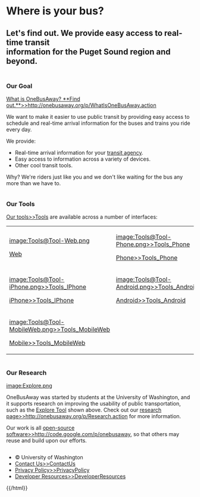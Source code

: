 {{html wiki="true"}}
<div id="content" class="index_content">

<div class="page-header home-header">
<h1>Where is your bus?</h1>
<h2>Let's find out.  We provide easy access to real-time transit<br/>information for the Puget Sound region and beyond.</h2>
</div>

<div class="column-row">

<div class="one-third column">

=== Our Goal ===

<p>[[What is OneBusAway?  **Find out.**>>http://onebusaway.org/p/WhatIsOneBusAway.action]]</p>

<p>We want to make it easier to use public transit by providing easy access to schedule and real-time arrival information for the buses and trains you ride every day.</p>

<p>We provide:</p>

* Real-time arrival information for your <a href="where/standard/agencies.action">transit agency</a>.
* Easy access to information across a variety of devices.
* Other cool transit tools.

<p>Why? We're riders just like you and we don't like waiting for the bus any more than we have to.</p>
</div>

<div class="one-third column">

=== Our Tools ===

<p>[[Our tools>>Tools]] are available across  a number of interfaces:</p>

<table id="tools">
  <tr>
    <td class="tool">
      <div><a href="where/standard/">[[image:Tools@Tool-Web.png]]</a></div>
      <div class="toolLabel"><a href="where/standard/">Web</a></div>
    </td>
    <td class="tool">
      <div>[[image:Tools@Tool-Phone.png>>Tools_Phone]]</div>
      <div class="toolLabel">[[Phone>>Tools_Phone]]</div>
    </td>
    <td class="tool">
      <div>[[image:Tools@Tool-SMS.png>>Tools_SMS]]</div>
      <div class="toolLabel">[[SMS>>Tools_SMS]]</div>
    </td>
  </tr>
  <tr>
    <td class="tool">
      <div>[[image:Tools@Tool-iPhone.png>>Tools_IPhone]]</div>
      <div class="toolLabel">[[iPhone>>Tools_IPhone]]</a></div>
    </td>
    <td class="tool">
      <div>[[image:Tools@Tool-Android.png>>Tools_Android]]</div>
      <div class="toolLabel">[[Android>>Tools_Android]]</div>
    </td>
    <td class="tool">
      <div>[[image:Tools@Tool-WindowsPhone7.png>>Tools_WindowsPhone7]]</div>
      <div class="toolLabel">[[WP7>>Tools_WindowsPhone7]]</div>
    </td>
  </tr>
  <tr>
    <td class="tool">
      <div>[[image:Tools@Tool-MobileWeb.png>>Tools_MobileWeb]]</div>
      <div class="toolLabel">[[Mobile>>Tools_MobileWeb]]</div>
    </td>
  </tr>
</table>

</div>
<div class="one-third column">

=== Our Research ===

<p><a href="explore/onebusaway/">[[image:Explore.png]]</a></p>

<p>OneBusAway was started by students at the University of Washington, and it supports research on improving the usability of public transportation, such as the <a href="explore/onebusaway/">Explore Tool</a> shown above.  Check out our [[research page>>http://onebusaway.org/p/Research.action]] for more information.</p>

<p>Our work is all [[open-source software>>http://code.google.com/p/onebusaway]], so that others may reuse and build upon our efforts.</p>

</div>

</div>

</div>
<div id="footer">
<div id="footer_content">
* © University of Washington
* [[Contact Us>>ContactUs]]
* [[Privacy Policy>>PrivacyPolicy]]
* [[Developer Resources>>DeveloperResources]]
</div>
</div>
{{/html}}